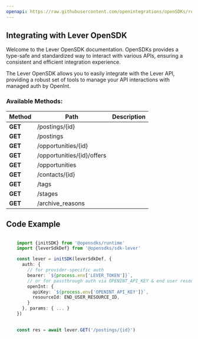 ```yaml
---
openapi: https://raw.githubusercontent.com/openintegrations/openSDKs/refs/heads/main/sdks/sdk-lever/lever.oas.json
---
```


## Integrating with Lever OpenSDK 

Welcome to the Lever OpenSDK documentation. OpenSDKs provides a type-safe and standardized way to interact with various APIs, ensuring a consistent and efficient integration experience.

The Lever OpenSDK allows you to easily integrate with the Lever API, providing a robust set of tools to manage your API interactions with managed auth by OpenInt. 

### Available Methods:

| Method | Path | Description |
|--------|------|-------------|
| **GET** | /postings/{id} | 
| **GET** | /postings | 
| **GET** | /opportunities/{id} | 
| **GET** | /opportunities/{id}/offers | 
| **GET** | /opportunities | 
| **GET** | /contacts/{id} | 
| **GET** | /tags | 
| **GET** | /stages | 
| **GET** | /archive_reasons | 


## Code Example

```typescript

    import {initSDK} from '@opensdks/runtime'
    import {leverSdkDef} from '@opensdks/sdk-lever'

    const lever = initSDK(leverSdkDef, {
      auth: {
        // for provider-specific auth
        bearer: `${process.env['LEVER_TOKEN']}`,
        // or for passthrough auth via OPENINT_API_KEY & end user resourceId
        openInt: {
          apiKey: `${process.env['OPENINT_API_KEY']}`,
          resourceId: END_USER_RESOURCE_ID,
        }
      }, params: { ... }
    })

    
    const res = await lever.GET('/postings/{id}')
```
